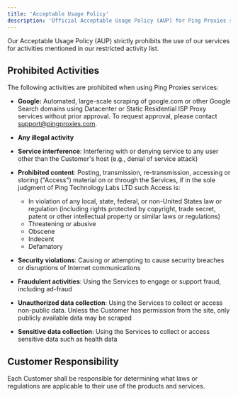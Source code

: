```yaml
---
title: 'Acceptable Usage Policy'
description: 'Official Acceptable Usage Policy (AUP) for Ping Proxies services'
---
```


Our Acceptable Usage Policy (AUP) strictly prohibits the use of our services for activities mentioned in our restricted activity list.

## Prohibited Activities

The following activities are prohibited when using Ping Proxies services:

- **Google:** Automated, large-scale scraping of google.com or other Google Search domains using Datacenter or Static Residential ISP Proxy services without prior approval. To request approval, please contact support@pingproxies.com.

- **Any illegal activity**

- **Service interference**: Interfering with or denying service to any user other than the Customer's host (e.g., denial of service attack)

- **Prohibited content**: Posting, transmission, re-transmission, accessing or storing ("Access") material on or through the Services, if in the sole judgment of Ping Technology Labs LTD such Access is:
  - In violation of any local, state, federal, or non-United States law or regulation (including rights protected by copyright, trade secret, patent or other intellectual property or similar laws or regulations)
  - Threatening or abusive
  - Obscene
  - Indecent
  - Defamatory

- **Security violations**: Causing or attempting to cause security breaches or disruptions of Internet communications

- **Fraudulent activities**: Using the Services to engage or support fraud, including ad-fraud

- **Unauthorized data collection**: Using the Services to collect or access non-public data. Unless the Customer has permission from the site, only publicly available data may be scraped

- **Sensitive data collection**: Using the Services to collect or access sensitive data such as health data

## Customer Responsibility

Each Customer shall be responsible for determining what laws or regulations are applicable to their use of the products and services.